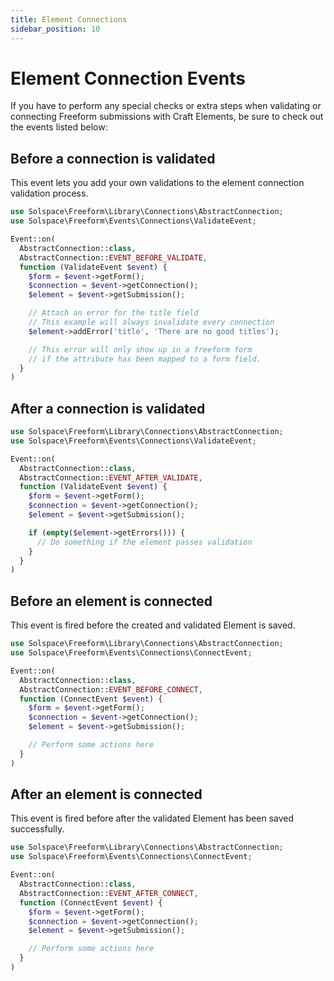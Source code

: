 ```yaml
---
title: Element Connections
sidebar_position: 10
---
```


# Element Connection Events

If you have to perform any special checks or extra steps when validating or connecting Freeform submissions with Craft Elements, be sure to check out the events listed below:

## Before a connection is validated

This event lets you add your own validations to the element connection validation process.

```php showLineNumbers
use Solspace\Freeform\Library\Connections\AbstractConnection;
use Solspace\Freeform\Events\Connections\ValidateEvent;

Event::on(
  AbstractConnection::class,
  AbstractConnection::EVENT_BEFORE_VALIDATE,
  function (ValidateEvent $event) {
    $form = $event->getForm();
    $connection = $event->getConnection();
    $element = $event->getSubmission();

    // Attach an error for the title field
    // This example will always invalidate every connection
    $element->addError('title', 'There are no good titles');

    // This error will only show up in a freeform form
    // if the attribute has been mapped to a form field.
  }
)
```

## After a connection is validated

```php showLineNumbers
use Solspace\Freeform\Library\Connections\AbstractConnection;
use Solspace\Freeform\Events\Connections\ValidateEvent;

Event::on(
  AbstractConnection::class,
  AbstractConnection::EVENT_AFTER_VALIDATE,
  function (ValidateEvent $event) {
    $form = $event->getForm();
    $connection = $event->getConnection();
    $element = $event->getSubmission();

    if (empty($element->getErrors())) {
      // Do something if the element passes validation
    }
  }
)
```

## Before an element is connected

This event is fired before the created and validated Element is saved.

```php showLineNumbers
use Solspace\Freeform\Library\Connections\AbstractConnection;
use Solspace\Freeform\Events\Connections\ConnectEvent;

Event::on(
  AbstractConnection::class,
  AbstractConnection::EVENT_BEFORE_CONNECT,
  function (ConnectEvent $event) {
    $form = $event->getForm();
    $connection = $event->getConnection();
    $element = $event->getSubmission();

    // Perform some actions here
  }
)
```

## After an element is connected

This event is fired before after the validated Element has been saved successfully.

```php showLineNumbers
use Solspace\Freeform\Library\Connections\AbstractConnection;
use Solspace\Freeform\Events\Connections\ConnectEvent;

Event::on(
  AbstractConnection::class,
  AbstractConnection::EVENT_AFTER_CONNECT,
  function (ConnectEvent $event) {
    $form = $event->getForm();
    $connection = $event->getConnection();
    $element = $event->getSubmission();

    // Perform some actions here
  }
)
```
